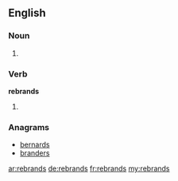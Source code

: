 ==English==

===Noun===
{{head|en}}

# {{plural of|rebrand}}

===Verb===
'''rebrands'''
# {{en-third-person singular of|rebrand}}

===Anagrams===
* [[bernards#English|bernards]]
* [[branders#English|branders]]

[[ar:rebrands]]
[[de:rebrands]]
[[fr:rebrands]]
[[my:rebrands]]